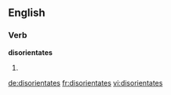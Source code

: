 ==English==

===Verb===
'''disorientates'''

# {{third-person singular of|disorientate}}

[[de:disorientates]]
[[fr:disorientates]]
[[vi:disorientates]]